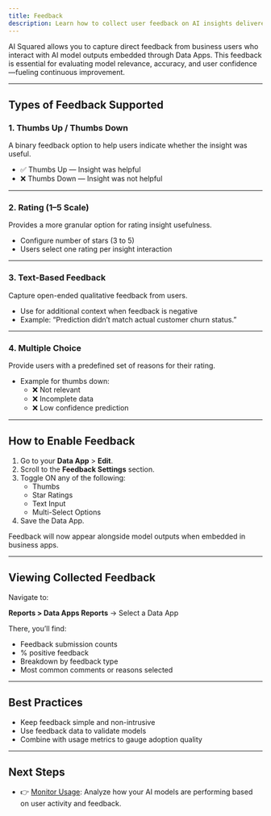 ```yaml
---
title: Feedback
description: Learn how to collect user feedback on AI insights delivered via Data Apps.
---
```


AI Squared allows you to capture direct feedback from business users who interact with AI model outputs embedded through Data Apps. This feedback is essential for evaluating model relevance, accuracy, and user confidence—fueling continuous improvement.

---

## Types of Feedback Supported

### 1. Thumbs Up / Thumbs Down

A binary feedback option to help users indicate whether the insight was useful.

- ✅ Thumbs Up — Insight was helpful
- ❌ Thumbs Down — Insight was not helpful

---

### 2. Rating (1–5 Scale)

Provides a more granular option for rating insight usefulness.

- Configure number of stars (3 to 5)
- Users select one rating per insight interaction

---

### 3. Text-Based Feedback

Capture open-ended qualitative feedback from users.

- Use for additional context when feedback is negative
- Example: “Prediction didn’t match actual customer churn status.”

---

### 4. Multiple Choice

Provide users with a predefined set of reasons for their rating.

- Example for thumbs down:
  - ❌ Not relevant
  - ❌ Incomplete data
  - ❌ Low confidence prediction

---

## How to Enable Feedback

1. Go to your **Data App** > **Edit**.
2. Scroll to the **Feedback Settings** section.
3. Toggle ON any of the following:
   - Thumbs
   - Star Ratings
   - Text Input
   - Multi-Select Options
4. Save the Data App.

Feedback will now appear alongside model outputs when embedded in business apps.

---

## Viewing Collected Feedback

Navigate to:

**Reports > Data Apps Reports** → Select a Data App

There, you’ll find:

- Feedback submission counts
- % positive feedback
- Breakdown by feedback type
- Most common comments or reasons selected

---

## Best Practices

- Keep feedback simple and non-intrusive
- Use feedback data to validate models
- Combine with usage metrics to gauge adoption quality

---

## Next Steps

- 👉 [Monitor Usage](../data-apps-reports): Analyze how your AI models are performing based on user activity and feedback.
